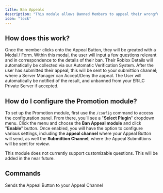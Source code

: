 ```yaml
---
title: Ban Appeals
description: "This module allows Banned Members to appeal their wrongful ban."
icon: "lock"
---
```

## How does this work?
Once the member clicks onto the Appeal Button, they will be greated with a Modal / Form. Within this modal, the user will input a few questions relevant and in correspondence to the details of their ban. Their Roblox Details will automatically be collected via our Automatic Verification System. After the user has submitted their appeal, this will be sent to your submittion channel; where a Server Manager can Accept/Deny the appeal. The User will automatically be notified of the result, and unbanned from your ER:LC Private Server if accepted. 
## How do I configure the Promotion module?
To set up the Promotion module, first use the `/config` command to access the configuration panel. From there, you’ll see a "**Select Plugin**" dropdown menu. Click the menu and choose the **Ban Appeal module** and click "**Enable**" button. Once enabled, you will have the option to configure various settings, including the **appeal channel** where your Appeal Button will send, as well the **Submittion Channel**, where the Appeal Submittions will be sent for review.

<Note>
This module does not currently support customizable questions. This will be added in the near future.
</Note>

## Commands
<Card title="">
<CardGroup cols={3}>
  <Card title="/appeal button" icon="gear">
Sends the Appeal Button to your Appeal Channel
  </Card>

</CardGroup>
</Card>
